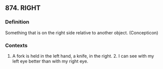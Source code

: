 ## 874. RIGHT
### Definition
Something that is on the right side relative to another object. (Concepticon)

### Contexts
1. A fork is held in the left hand, a knife, in the right. 2. I can see with my left eye better than with my right eye.

